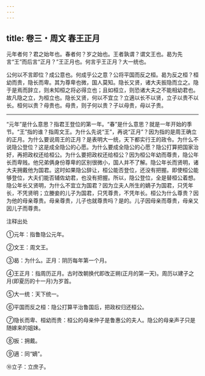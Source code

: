 ```yaml
---
---
---
```

title: 卷三・周文 春王正月
---

元年者何？君之始年也。春者何？岁之始也。王者孰谓？谓文王也。曷为先言“王”而后言“正月？”王正月也。何言乎王正月？大一统也。

公何以不言即位？成公意也。何成乎公之意？公将平国而反之桓。曷为反之桓？桓幼而贵，隐长而卑。其为尊卑也微，国人莫知。隐长又贤，诸大夫扳隐而立之。隐于是焉而辞立，则未知桓之将必得立也；且如桓立，则恐诸大夫之不能相幼君也。故凡隐之立，为桓立也。隐长又贤，何以不宜立？立適以长不以贤，立子以贵不以长。桓何以贵？母贵也。母贵，则子何以贵？子以母贵，母以子贵。

----------------

“元年”是什么意思？指君王登位的第一年。“春”是什么意思？就是一年开始的季节。“王”指的谁？指周文王。为什么先说“王”，再说“正月”？因为指的是周王确立的正月。为什么要说周王的正月？是表明大一统，天下都实行王的政令。为什么不说隐公登位？这是成全隐公的心愿。为什么要成全隐公的心愿？隐公打算把国家治好，再把政权还给桓公。为什么要把政权还给桓公？因为桓公年幼而尊贵，隐公年长而卑贱。他兄弟俩身份尊卑的区别很微小，国人并不了解。隐公年长而贤明，诸大夫拥戴他为国君。这时如果隐公辞让，桓公能否登位，还没有把握。即使桓公能够登位，大夫们能否辅佐幼君，也没有把握。所以，隐公登位，全是替桓公着想。隐公年长又贤明，为什么不宜立为国君？因为立夫人所生的嫡子为国君，只凭年长，不凭贤明；立媵妾的儿子为国君，只凭尊贵，不凭年长。桓公为什么尊贵？因为他的母亲尊贵。母亲尊贵，儿子也就尊贵吗？是的。儿子因母亲而尊贵，母亲又因儿子而尊贵。

注释出处

①元年：指鲁隐公元年。

②文王：周文王。

③曷：为什么。正月：阴历每年第一个月。

④王正月：指周历正月。古时改朝换代即改正朔(正月的第一天)。周历以建子之月(即夏历的十一月)为岁首。

⑤大一统：天下统一。

⑥平国而反之桓：隐公打算平治鲁国后，把政权归还桓公。

⑦隐长而卑、桓幼而贵：桓公的母亲仲子是鲁惠公的夫人。隐公的母亲声子只是随嫁来的姐妹。

⑧扳：拥戴。

⑨適：同“嫡”。

⑩立子：立庶子。

